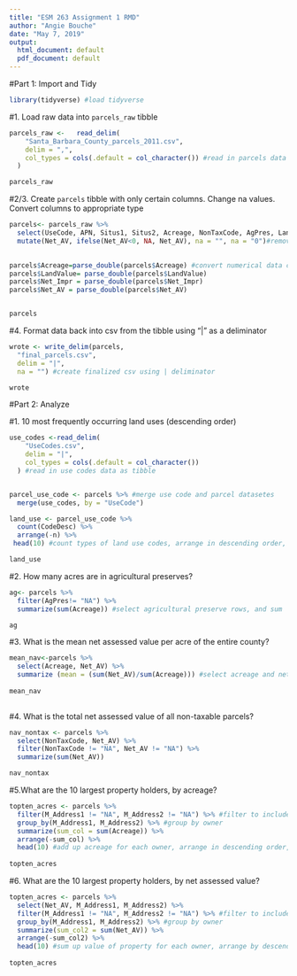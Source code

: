 ---
title: "ESM 263 Assignment 1 RMD"
author: "Angie Bouche"
date: "May 7, 2019"
output:
  html_document: default
  pdf_document: default
---

#Part 1: Import and Tidy
```{r setup, include=FALSE}
library(tidyverse) #load tidyverse

```

#1. Load raw data into `parcels_raw` tibble
```{r}
parcels_raw <-   read_delim(
    "Santa_Barbara_County_parcels_2011.csv",
    delim = ",",
    col_types = cols(.default = col_character()) #read in parcels data csv and convert to tibble
  )

parcels_raw
```

#2/3. Create `parcels` tibble with only certain columns. Change na values. Convert columns to appropriate type
```{r}

parcels<- parcels_raw %>% 
  select(UseCode, APN, Situs1, Situs2, Acreage, NonTaxCode, AgPres, LandValue, Net_Impr, Net_AV, M_Address1, M_Address2) %>% #select appropriate columns for parcels tibble
  mutate(Net_AV, ifelse(Net_AV<0, NA, Net_AV), na = "", na = "0")#remove any negative assessment values, change 'space' and '0' placeholders to NA
  

parcels$Acreage=parse_double(parcels$Acreage) #convert numerical data columns from characters
parcels$LandValue= parse_double(parcels$LandValue)
parcels$Net_Impr = parse_double(parcels$Net_Impr)
parcels$Net_AV = parse_double(parcels$Net_AV)


parcels

```
#4. Format data back into csv from the tibble using "|" as a deliminator
```{r}
wrote <- write_delim(parcels,
  "final_parcels.csv",
  delim = "|",
  na = "") #create finalized csv using | deliminator

wrote

```

#Part 2: Analyze

#1. 10 most frequently occurring land uses (descending order)
```{r}

use_codes <-read_delim(
    "UseCodes.csv",
    delim = "|",
    col_types = cols(.default = col_character()) 
  ) #read in use codes data as tibble


parcel_use_code <- parcels %>% #merge use code and parcel datasetes
  merge(use_codes, by = "UseCode") 

land_use <- parcel_use_code %>% 
  count(CodeDesc) %>% 
  arrange(-n) %>% 
 head(10) #count types of land use codes, arrange in descending order, select top 10 rows

land_use

```

#2. How many acres are in agricultural preserves?
```{r}

ag<- parcels %>% 
  filter(AgPres!= "NA") %>% 
  summarize(sum(Acreage)) #select agricultural preserve rows, and sum

ag

```

#3. What is the mean net assessed value per acre of the entire county?
```{r}
mean_nav<-parcels %>% 
  select(Acreage, Net_AV) %>% 
  summarize (mean = (sum(Net_AV)/sum(Acreage))) #select acreage and net assessed value columns, and average assessed value per acre
  
mean_nav
  
```

#4. What is the total net assessed value of all non-taxable parcels?
```{r}
nav_nontax <- parcels %>% 
  select(NonTaxCode, Net_AV) %>%
  filter(NonTaxCode != "NA", Net_AV != "NA") %>% 
  summarize(sum(Net_AV))

nav_nontax

```

#5.What are the 10 largest property holders, by acreage?
```{r}
topten_acres <- parcels %>% 
  filter(M_Address1 != "NA", M_Address2 != "NA") %>% #filter to include only properties with an owner
  group_by(M_Address1, M_Address2) %>% #group by owner
  summarize(sum_col = sum(Acreage)) %>%  
  arrange(-sum_col) %>% 
  head(10) #add up acreage for each owner, arrange in descending order, select top 10 owners and their land mass
  
topten_acres

```

#6. What are the 10 largest property holders, by net assessed value?
```{r}

topten_acres <- parcels %>% 
  select(Net_AV, M_Address1, M_Address2) %>% 
  filter(M_Address1 != "NA", M_Address2 != "NA") %>% #filter to include only properties with an owner
  group_by(M_Address1, M_Address2) %>% #group by owner
  summarize(sum_col2 = sum(Net_AV)) %>%  
  arrange(-sum_col2) %>%
  head(10) #sum up value of property for each owner, arrange by descending order, select top 10 owners
  
topten_acres

```

